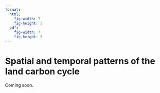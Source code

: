 ```yaml
---
format: 
  html:
    fig-width: 7
    fig-height: 5
  pdf:
    fig-width: 7
    fig-height: 5
---
```



# Spatial and temporal patterns of the land carbon cycle {#sec-global-patterns}
 
Coming soon.

<!-- ## Global patterns in GPP -->

<!-- - Controls on terrestrial and ecosystem primary production -->
<!-- Wang et al., 2014 doi:10.5194/bg-11-5987-2014 -->

<!-- ## Seasonal cycle -->

<!-- - Seasonality -->
<!-- Bonan 18.3 -->
<!--     - NDVI over the seasons -->
<!--     - phenology -->
<!--     - cold-hardening -->

<!-- - Show mean seasonality of biome-representative flux sites of: -->
<!--     - Rn -->
<!--     - ET -->
<!--     - LAI -->
<!--     - GPP -->
<!--     - NEE -->

<!-- - Demonstrate how the LUE model (assuming const. LUE) explains a large part of variations in GPP, and the VSEM a large part of NEE -->

<!-- ## Diurnal cycle -->

<!-- - Demonstrate how (where) the constant LUE fails to explain the diurnal cycle -->

<!-- ## Breathing of the Earth -->

<!-- ## Global patterns in soil and vegetation C -->

<!-- NPP and soil C by biome -> illustrating turnover time  -->

<!-- - Global (latitudinal) distribution of vegetation and soil carbon stocks -->
<!-- - Model for GPP-driven C stocks, considering temperature-dependence of heterotrophic respiration (Q10); respiration inhibition under anaerobic conditions (peatlands) -->

<!-- ## Peatlands -->

<!-- ## Permafrost -->

<!-- Map of continental and subsea permafrost in northern hemisphere -->
<!-- source: Overduin et al. 2019 -->

<!-- Biomass in different biomes: https://doi.org/10.1073/pnas.0901970106 -->